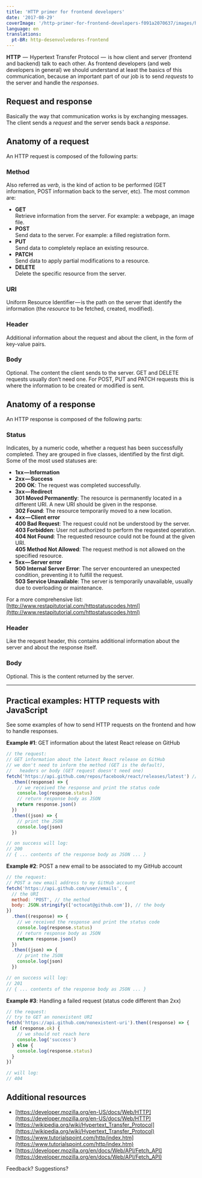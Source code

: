 ```yaml
---
title: 'HTTP primer for frontend developers'
date: '2017-08-29'
coverImage: '/http-primer-for-frontend-developers-f091a2070637/images/http.jpg'
language: en
translations:
  pt-BR: http-desenvolvedores-frontend
---
```


**HTTP**  —  Hypertext Transfer Protocol  —  is how client and server (frontend and backend) talk to each other. As frontend developers (and web developers in general) we should understand at least the basics of this communication, because an important part of our job is to send _requests_ to the server and handle the _responses_.

## Request and response

Basically the way that communication works is by exchanging messages. The client sends a _request_ and the server sends back a _response_.

<PostImage
  src="/http-primer-for-frontend-developers-f091a2070637/images/http-1-1024x648.png"
  width="1024"
  height="648"
  alt=""
/>

## Anatomy of a request

An HTTP request is composed of the following parts:

<PostImage
  src="/http-primer-for-frontend-developers-f091a2070637/images/http-2-1024x484.png"
  width="1024"
  height="484"
  alt=""
/>

### **Method**

Also referred as _verb_, is the kind of action to be performed (GET information, POST information back to the server, etc). The most common are:

- **GET**  
   Retrieve information from the server. For example: a webpage, an image file.
- **POST**  
   Send data to the server. For example: a filled registration form.
- **PUT**  
   Send data to completely replace an existing resource.
- **PATCH**  
   Send data to apply partial modifications to a resource.
- **DELETE**  
   Delete the specific resource from the server.

### **URI**

Uniform Resource Identifier — is the path on the server that identify the information (the _resource_ to be fetched, created, modified).

### **Header**

Additional information about the request and about the client, in the form of key-value pairs.

### **Body**

Optional. The content the client sends to the server. GET and DELETE requests usually don’t need one. For POST, PUT and PATCH requests this is where the information to be created or modified is sent.

## Anatomy of a response

An HTTP response is composed of the following parts:

<PostImage
  src="/http-primer-for-frontend-developers-f091a2070637/images/http-3-1024x499.png"
  width="1024"
  height="499"
  alt=""
/>

### Status

Indicates, by a numeric code, whether a request has been successfully completed. They are grouped in five classes, identified by the first digit. Some of the most used statuses are:

- **1xx — Information**
- **2xx — Success  
   200 OK**: The request was completed successfully.
- **3xx — Redirect**  
   **301 Moved Permanently**: The resource is permanently located in a different URI. A new URI should be given in the response.  
   **302 Found**: The resource temporarily moved to a new location.
- **4xx — Client error**  
   **400 Bad Request**: The request could not be understood by the server.  
   **403 Forbidden**: User not authorized to perform the requested operation.  
   **404 Not Found**: The requested resource could not be found at the given URI.  
   **405 Method Not Allowed**: The request method is not allowed on the specified resource.
- **5xx — Server error**  
   **500 Internal Server Error**: The server encountered an unexpected condition, preventing it to fulfill the request.  
   **503 Service Unavailable**: The server is temporarily unavailable, usually due to overloading or maintenance.

For a more comprehensive list:   
[http://www.restapitutorial.com/httpstatuscodes.html](http://www.restapitutorial.com/httpstatuscodes.html)

### Header

Like the request header, this contains additional information about the server and about the response itself.

### Body

Optional. This is the content returned by the server.

---

## Practical examples: HTTP requests with JavaScript

See some examples of how to send HTTP requests on the frontend and how to handle responses.

**Example #1**: GET information about the latest React release on GitHub

```javascript
// the request:
// GET information about the latest React release on GitHub
// we don't need to inform the method (GET is the default),
//   headers or body (GET request doesn't need one)
fetch('https://api.github.com/repos/facebook/react/releases/latest') // the URI
  .then((response) => {
    // we received the response and print the status code
    console.log(response.status)
    // return response body as JSON
    return response.json()
  })
  .then((json) => {
    // print the JSON
    console.log(json)
  })

// on success will log:
// 200
// { ... contents of the response body as JSON ... }
```

**Example #2**: POST a new email to be associated to my GitHub account

```javascript
// the request:
// POST a new email address to my GitHub account
fetch('https://api.github.com/user/emails', {
  // the URI
  method: 'POST', // the method
  body: JSON.stringify(['octocat@github.com']), // the body
})
  .then((response) => {
    // we received the response and print the status code
    console.log(response.status)
    // return response body as JSON
    return response.json()
  })
  .then((json) => {
    // print the JSON
    console.log(json)
  })

// on success will log:
// 201
// { ... contents of the response body as JSON ... }
```

**Example #3**: Handling a failed request (status code different than 2xx)

```javascript
// the request:
// try to GET an nonexistent URI
fetch('https://api.github.com/nonexistent-uri').then((response) => {
  if (response.ok) {
    // we should not reach here
    console.log('success')
  } else {
    console.log(response.status)
  }
})

// will log:
// 404
```

## Additional resources

- [https://developer.mozilla.org/en-US/docs/Web/HTTP](https://developer.mozilla.org/en-US/docs/Web/HTTP)
- [https://wikipedia.org/wiki/Hypertext_Transfer_Protocol](https://wikipedia.org/wiki/Hypertext_Transfer_Protocol)
- [https://www.tutorialspoint.com/http/index.htm](https://www.tutorialspoint.com/http/index.htm)
- [https://developer.mozilla.org/en/docs/Web/API/Fetch_API](https://developer.mozilla.org/en/docs/Web/API/Fetch_API)

Feedback? Suggestions?
